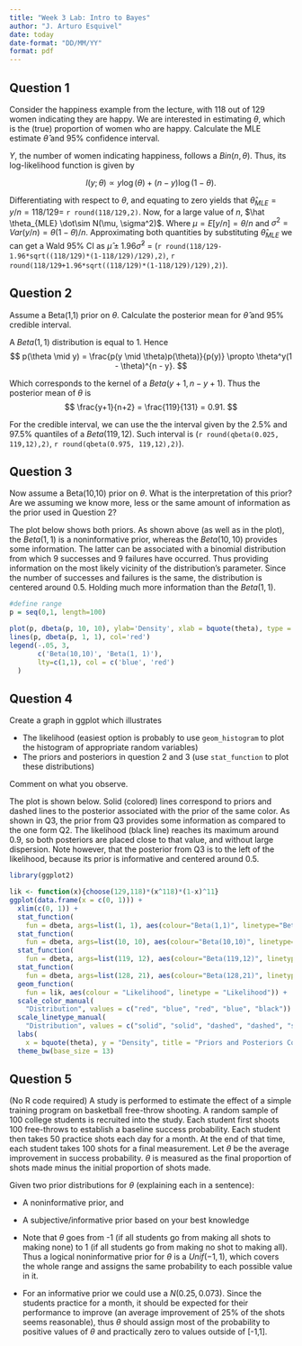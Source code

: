 ```yaml
---
title: "Week 3 Lab: Intro to Bayes"
author: "J. Arturo Esquivel"
date: today
date-format: "DD/MM/YY"
format: pdf
---
```


## Question 1

Consider the happiness example from the lecture, with 118 out of 129 women indicating they are happy. We are interested in estimating $\theta$, which is the (true) proportion of women who are happy. Calculate the MLE estimate $\hat{\theta}$ and 95% confidence interval. 

$Y$, the number of women indicating happiness, follows a $Bin(n, \theta)$. Thus, its log-likelihood function is given by

$$
l(y;\theta) \propto y\log(\theta) + (n - y)\log(1 - \theta).
$$

Differentiating with respect to $\theta$, and equating to zero yields that $\hat \theta_{MLE} = y/n = 118/129 =$ `r round(118/129,2)`. Now, for a large value of $n$, $\hat \theta_{MLE} \dot\sim N(\mu, \sigma^2)$. Where $\mu = E[y/n] = \theta/n$ and $\sigma^2 = Var(y/n) = \theta(1 - \theta)/n$. Approximating both quantities by substituting $\hat \theta_{MLE}$ we can get a Wald 95% CI as $\hat \mu \pm 1.96 \hat \sigma^2$ = (`r round(118/129-1.96*sqrt((118/129)*(1-118/129)/129),2)`, `r round(118/129+1.96*sqrt((118/129)*(1-118/129)/129),2)`).

## Question 2

Assume a Beta(1,1) prior on $\theta$. Calculate the posterior mean for $\hat{\theta}$ and 95% credible interval. 

A $Beta(1,1)$ distribution is equal to 1. Hence 
$$
p(\theta \mid y) = \frac{p(y \mid \theta)p(\theta)}{p(y)} \propto \theta^y(1 - \theta)^{n - y}.
$$

Which corresponds to the kernel of a $Beta(y+1, n-y+1)$. Thus the posterior mean of $\theta$ is 
$$
\frac{y+1}{n+2} = \frac{119}{131} = 0.91.
$$

For the credible interval, we can use the the interval given by the 2.5% and 97.5% quantiles of a $Beta(119, 12)$. Such interval is (`r round(qbeta(0.025, 119,12),2)`, `r round(qbeta(0.975, 119,12),2)`).

## Question 3

Now assume a Beta(10,10) prior on $\theta$. What is the interpretation of this prior? Are we assuming we know more, less or the same amount of information as the prior used in Question 2?

The plot below shows both priors. As shown above (as well as in the plot), the $Beta(1,1)$ is a noninformative prior, whereas the $Beta(10, 10)$ provides some information. The latter can be associated with a binomial distribution from which 9 successes and 9 failures have occurred. Thus providing information on the most likely vicinity of the distribution's parameter. Since the number of successes and failures is the same, the distribution is centered around 0.5. Holding much more information than the $Beta(1,1)$. 

```r
#define range
p = seq(0,1, length=100)

plot(p, dbeta(p, 10, 10), ylab='Density', xlab = bquote(theta), type ='l', col='blue')
lines(p, dbeta(p, 1, 1), col='red') 
legend(-.05, 3, 
       c('Beta(10,10)', 'Beta(1, 1)'),
       lty=c(1,1), col = c('blue', 'red')
  )

```

## Question 4

Create a graph in ggplot which illustrates

- The likelihood (easiest option is probably to use `geom_histogram` to plot the histogram of appropriate random variables)
- The priors and posteriors in question 2 and 3 (use `stat_function` to plot these distributions)

Comment on what you observe. 

The plot is shown below. Solid (colored) lines correspond to priors and dashed lines to the posterior associated with the prior of the same color. As shown in Q3, the prior from Q3 provides some information as compared to the one form Q2. The likelihood (black line) reaches its maximum around 0.9, so both posteriors are placed close to that value, and without large dispersion. Note however, that the posterior from Q3 is to the left of the likelihood, because its prior is informative and centered around 0.5.

```r
library(ggplot2)

lik <- function(x){choose(129,118)*(x^118)*(1-x)^11}
ggplot(data.frame(x = c(0, 1))) +
  xlim(c(0, 1)) +
  stat_function(
    fun = dbeta, args=list(1, 1), aes(colour="Beta(1,1)", linetype="Beta(1,1)")) + 
  stat_function(
    fun = dbeta, args=list(10, 10), aes(colour="Beta(10,10)", linetype="Beta(10,10)")) + 
  stat_function(
    fun = dbeta, args=list(119, 12), aes(colour="Beta(119,12)", linetype="Beta(119,12)")) + 
  stat_function(
    fun = dbeta, args=list(128, 21), aes(colour="Beta(128,21)", linetype="Beta(128,21)")) +
  geom_function(
    fun = lik, aes(colour = "Likelihood", linetype = "Likelihood")) +
  scale_color_manual(
    "Distribution", values = c("red", "blue", "red", "blue", "black")) + 
  scale_linetype_manual(
    "Distribution", values = c("solid", "solid", "dashed", "dashed", "solid")) +
  labs(
    x = bquote(theta), y = "Density", title = "Priors and Posteriors Comparison")  + 
  theme_bw(base_size = 13) 

```

## Question 5

(No R code required) A study is performed to estimate the effect of a simple training program on basketball free-throw shooting. A random sample of 100 college students is recruited into the study. Each student first shoots 100 free-throws to establish a baseline success probability. Each student then takes 50 practice shots each day for a month. At the end of that time, each student takes 100 shots for a final measurement. Let $\theta$ be the average improvement in success probability. $\theta$ is measured as the final proportion of shots made minus the initial proportion of shots made. 

Given two prior distributions for $\theta$ (explaining each in a sentence):

- A noninformative prior, and

- A subjective/informative prior based on your best knowledge

- Note that $\theta$ goes from -1 (if all students go from making all shots to making none) to 1 (if all students go from making no shot to making all). Thus a logical noninformative prior for $\theta$ is a $Unif(-1,1)$, which covers the whole range and assigns the same probability to each possible value in it.

- For an informative prior we could use a $N(0.25, 0.073)$. Since the students practice for a month, it should be expected for their performance to improve (an average improvement of 25% of the shots seems reasonable), thus $\theta$ should assign most of the probability to positive values of $\theta$ and practically zero to values outside of [-1,1].









